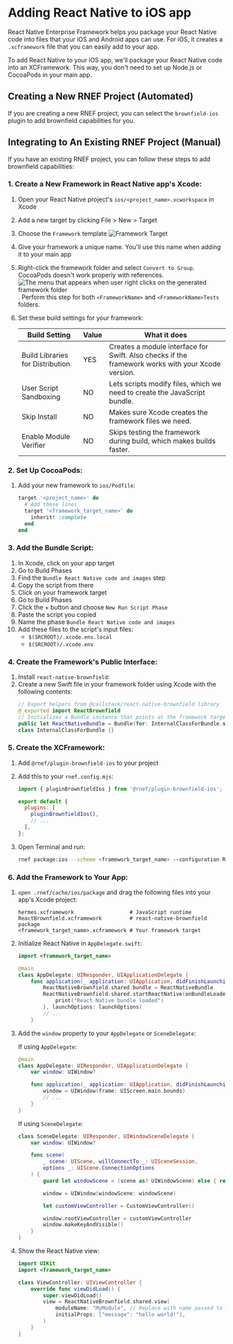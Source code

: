 
# Adding React Native to iOS app

React Native Enterprise Framework helps you package your React Native code into files that your iOS and Android apps can use. For iOS, it creates a `.xcframework` file that you can easily add to your app.

To add React Native to your iOS app, we'll package your React Native code into an XCFramework. This way, you don't need to set up Node.js or CocoaPods in your main app.

## Creating a New RNEF Project (Automated)

If you are creating a new RNEF project, you can select the `brownfield-ios` plugin to add brownfield capabilities for you.

## Integrating to An Existing RNEF Project (Manual)

If you have an existing RNEF project, you can follow these steps to add brownfield capabilities:

### 1. Create a New Framework in React Native app's Xcode:

1. Open your React Native project's `ios/<project_name>.xcworkspace` in Xcode
1. Add a new target by clicking File > New > Target
1. Choose the `Framework` template
   ![Framework Target](/brownfield_framework_target.png)
1. Give your framework a unique name. You'll use this name when adding it to your main app
1. Right-click the framework folder and select `Convert to Group`. CocoaPods doesn't work properly with references.
   ![The menu that appears when user right clicks on the generated framework folder](/brownfield_convert_to_group.png). Perform this step for both `<FrameworkName>` and `<FrameworkName>Tests` folders.
1. Set these build settings for your framework:

   | Build Setting                    | Value | What it does                                                                                      |
   | -------------------------------- | ----- | ------------------------------------------------------------------------------------------------- |
   | Build Libraries for Distribution | YES   | Creates a module interface for Swift. Also checks if the framework works with your Xcode version. |
   | User Script Sandboxing           | NO    | Lets scripts modify files, which we need to create the JavaScript bundle.                         |
   | Skip Install                     | NO    | Makes sure Xcode creates the framework files we need.                                             |
   | Enable Module Verifier           | NO    | Skips testing the framework during build, which makes builds faster.                              |

### 2. Set Up CocoaPods:

1. Add your new framework to `ios/Podfile`:

   ```ruby title="Podfile" {3-5}
   target '<project_name>' do
     # Add these lines
     target '<framework_target_name>' do
       inherit! :complete
     end
   end
   ```

### 3. Add the Bundle Script:

1. In Xcode, click on your app target
1. Go to Build Phases
1. Find the `Bundle React Native code and images` step
1. Copy the script from there
1. Click on your framework target
1. Go to Build Phases
1. Click the + button and choose `New Run Script Phase`
1. Paste the script you copied
1. Name the phase `Bundle React Native code and images`
1. Add these files to the script's input files:
   - `$(SRCROOT)/.xcode.env.local`
   - `$(SRCROOT)/.xcode.env`

### 4. Create the Framework's Public Interface:

1. Install `react-native-brownfield`:
   <PackageManagerTabs command="install @callstack/react-native-brownfield" />
1. Create a new Swift file in your framework folder using Xcode with the following contents:
   ```swift
   // Export helpers from @callstack/react-native-brownfield library
   @_exported import ReactBrownfield
   // Initializes a Bundle instance that points at the framework target. 
   public let ReactNativeBundle = Bundle(for: InternalClassForBundle.self)
   class InternalClassForBundle {}
   ```

### 5. Create the XCFramework:

1. Add `@rnef/plugin-brownfield-ios` to your project
   <PackageManagerTabs command="install @rnef/plugin-brownfield-ios" />
1. Add this to your `rnef.config.mjs`:

   ```js title="rnef.config.mjs"
   import { pluginBrownfieldIos } from '@rnef/plugin-brownfield-ios';

   export default {
     plugins: [
       pluginBrownfieldIos(),
       // ...
     ],
   };
   ```

1. Open Terminal and run:

   ```sh title="Terminal"
   rnef package:ios --scheme <framework_target_name> --configuration Release
   ```

### 6. Add the Framework to Your App:

1. `open .rnef/cache/ios/package` and drag the following files into your app's Xcode project:
   ```
   hermes.xcframework                  # JavaScript runtime
   ReactBrownfield.xcframework         # react-native-brownfield package
   <framework_target_name>.xcframework # Your framework target
   ```
1. Initialize React Native in `AppDelegate.swift`:

   ```swift title="AppDelegate.swift" {6-9}
   import <framework_target_name>

   @main
   class AppDelegate: UIResponder, UIApplicationDelegate {
       func application(_ application: UIApplication, didFinishLaunchingWithOptions launchOptions: [UIApplication.LaunchOptionsKey: Any]?) -> Bool {
           ReactNativeBrownfield.shared.bundle = ReactNativeBundle
           ReactNativeBrownfield.shared.startReactNative(onBundleLoaded: {
               print("React Native bundle loaded")
           }, launchOptions: launchOptions)
           // ...
       }
   ```

1. Add the `window` property to your `AppDelegate` or `SceneDelegate`:

   If using `AppDelegate`:

   ```swift title="AppDelegate.swift"
   @main
   class AppDelegate: UIResponder, UIApplicationDelegate {
       var window: UIWindow?

       func application(_ application: UIApplication, didFinishLaunchingWithOptions launchOptions: [UIApplication.LaunchOptionsKey: Any]?) -> Bool {
           window = UIWindow(frame: UIScreen.main.bounds)
           // ...
       }
   }
   ```

   If using `SceneDelegate`:

   ```swift title="SceneDelegate.swift"
   class SceneDelegate: UIResponder, UIWindowSceneDelegate {
       var window: UIWindow?

       func scene(
           _ scene: UIScene, willConnectTo _: UISceneSession,
           options _: UIScene.ConnectionOptions
       ) {
           guard let windowScene = (scene as? UIWindowScene) else { return }

           window = UIWindow(windowScene: windowScene)

           let customViewController = CustomViewController()

           window.rootViewController = customViewController
           window.makeKeyAndVisible()
       }
   }
   ```

1. Show the React Native view:

   ```swift title="MyViewController.swift"
   import UIKit
   import <framework_target_name>

   class ViewController: UIViewController {
       override func viewDidLoad() {
           super.viewDidLoad()
           view = ReactNativeBrownfield.shared.view(
               moduleName: "MyModule", // Replace with name passed to AppRegistry.registerComponent
               initialProps: ["message": "hello world!"],
           )
       }
   }
   ```

[^1]: Xcode builds depend on files being referenced in the project file. If you create a new source file without using Xcode, your file is not going to be referenced by the project.
